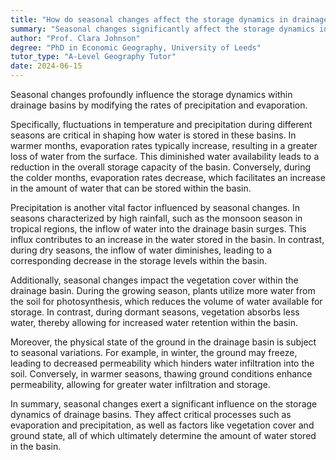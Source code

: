 ```yaml
---
title: "How do seasonal changes affect the storage dynamics in drainage basins?"
summary: "Seasonal changes significantly affect the storage dynamics in drainage basins by altering precipitation and evaporation rates."
author: "Prof. Clara Johnson"
degree: "PhD in Economic Geography, University of Leeds"
tutor_type: "A-Level Geography Tutor"
date: 2024-06-15
---
```


Seasonal changes profoundly influence the storage dynamics within drainage basins by modifying the rates of precipitation and evaporation.

Specifically, fluctuations in temperature and precipitation during different seasons are critical in shaping how water is stored in these basins. In warmer months, evaporation rates typically increase, resulting in a greater loss of water from the surface. This diminished water availability leads to a reduction in the overall storage capacity of the basin. Conversely, during the colder months, evaporation rates decrease, which facilitates an increase in the amount of water that can be stored within the basin.

Precipitation is another vital factor influenced by seasonal changes. In seasons characterized by high rainfall, such as the monsoon season in tropical regions, the inflow of water into the drainage basin surges. This influx contributes to an increase in the water stored in the basin. In contrast, during dry seasons, the inflow of water diminishes, leading to a corresponding decrease in the storage levels within the basin.

Additionally, seasonal changes impact the vegetation cover within the drainage basin. During the growing season, plants utilize more water from the soil for photosynthesis, which reduces the volume of water available for storage. In contrast, during dormant seasons, vegetation absorbs less water, thereby allowing for increased water retention within the basin.

Moreover, the physical state of the ground in the drainage basin is subject to seasonal variations. For example, in winter, the ground may freeze, leading to decreased permeability which hinders water infiltration into the soil. Conversely, in warmer seasons, thawing ground conditions enhance permeability, allowing for greater water infiltration and storage.

In summary, seasonal changes exert a significant influence on the storage dynamics of drainage basins. They affect critical processes such as evaporation and precipitation, as well as factors like vegetation cover and ground state, all of which ultimately determine the amount of water stored in the basin.
    